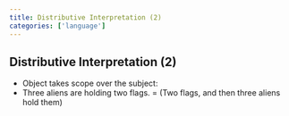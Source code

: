 ```yaml
---
title: Distributive Interpretation (2)
categories: ['language']
---
```


## Distributive Interpretation (2)
- Object takes scope over the subject:
- Three aliens are holding two flags. = (Two flags, and then three aliens hold them)



